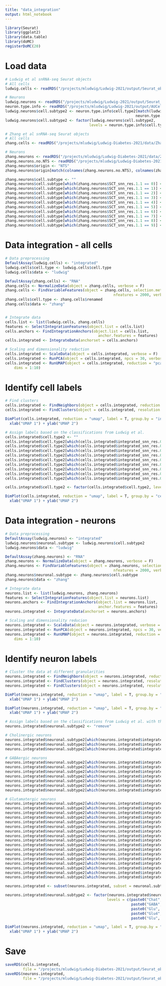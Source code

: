 ```yaml
---
title: "data_integration"
output: html_notebook
---
```


```r
library(Seurat)
library(ggplot2)
library(data.table)
library(doMC)
registerDoMC(20)
```

# Load data
```r
# Ludwig et al snRNA-seq Seurat objects
# All cells
ludwig.cells <- readRDS("/projects/mludwig/Ludwig-2021/output/Seurat_objects/AP_Seurat_obj.rds")

# Neurons 
ludwig.neurons <- readRDS("/projects/mludwig/Ludwig-2021/output/Seurat_objects/neurons_Seurat_obj.rds")
neuron.type.info <- readRDS("/projects/mludwig/Ludwig-2021/output/AUCell/neuron_type_info.rds")
ludwig.neurons$cell.subtype2 <- neuron.type.info$cell.type2[match(ludwig.neurons$cell.subtype,
                                                           neuron.type.info$cell.type)]
ludwig.neurons$cell.subtype2 <- factor(ludwig.neurons$cell.subtype2, 
                                      levels = neuron.type.info$cell.type2)

# Zhang et al snRNA-seq Seurat objects
# All cells
zhang.cells <- readRDS("/projects/mludwig/Ludwig-Diabetes-2021/data/Zhang/AP_Seurat_obj.rds")

# Neurons
zhang.neurons <- readRDS("/projects/mludwig/Ludwig-Diabetes-2021/data/Zhang/AP_neurons_Seurat_obj.rds")
zhang.neurons.no.NTS <- readRDS("/projects/mludwig/Ludwig-Diabetes-2021/data/Zhang/AP_neurons_no_NTS_Seurat_obj.rds")
zhang.neurons$origin <- "NTS"
zhang.neurons$origin[match(colnames(zhang.neurons.no.NTS), colnames(zhang.neurons))] <- zhang.neurons.no.NTS$seurat_clusters

zhang.neurons$cell.subtype <- ""
zhang.neurons$cell.subtype[which(zhang.neurons$SCT_snn_res.1.1 == 0)] <- "5_AP"
zhang.neurons$cell.subtype[which(zhang.neurons$SCT_snn_res.1.1 == 1)] <- "1_AP"
zhang.neurons$cell.subtype[which(zhang.neurons$SCT_snn_res.1.1 == 2)] <- "10_NTS"
zhang.neurons$cell.subtype[which(zhang.neurons$SCT_snn_res.1.1 == 3)] <- "6_AP"
zhang.neurons$cell.subtype[which(zhang.neurons$SCT_snn_res.1.1 == 4)] <- "2_AP"
zhang.neurons$cell.subtype[which(zhang.neurons$SCT_snn_res.1.1 == 5)] <- "8_NTS"
zhang.neurons$cell.subtype[which(zhang.neurons$SCT_snn_res.1.1 == 6)] <- "3_AP"
zhang.neurons$cell.subtype[which(zhang.neurons$SCT_snn_res.1.1 == 7)] <- "7_AP"
zhang.neurons$cell.subtype[which(zhang.neurons$SCT_snn_res.1.1 == 8)] <- "9_NTS"
zhang.neurons$cell.subtype[which(zhang.neurons$SCT_snn_res.1.1 == 9)] <- "4_AP"
```

# Data integration - all cells
```r
# Data preprocessing
DefaultAssay(ludwig.cells) <- "integrated"
ludwig.cells$cell.type <- ludwig.cells$cell.type
ludwig.cells$data <- "ludwig"

DefaultAssay(zhang.cells) <- "RNA"
zhang.cells <- NormalizeData(object = zhang.cells, verbose = F)
zhang.cells <- FindVariableFeatures(object = zhang.cells, selection.method = "vst", 
                                                 nfeatures = 2000, verbose = F)
zhang.cells$cell.type <- zhang.cells$renamed
zhang.cells$data <- "zhang"


# Integrate data
cells.list <- list(ludwig.cells, zhang.cells)
features <- SelectIntegrationFeatures(object.list = cells.list)
cells.anchors <- FindIntegrationAnchors(object.list = cells.list,
                                          anchor.features = features)
cells.integrated <- IntegrateData(anchorset = cells.anchors)

# Scaling and dimensionality reduction
cells.integrated <- ScaleData(object = cells.integrated, verbose = F) 
cells.integrated <- RunPCA(object = cells.integrated, npcs = 30, verbose = F)
cells.integrated <- RunUMAP(object = cells.integrated, reduction = "pca", 
    dims = 1:10)

```

# Identify cell labels
```r
# Find clusters
cells.integrated <- FindNeighbors(object = cells.integrated, reduction = "pca")
cells.integrated <- FindClusters(object = cells.integrated, resolution = 0.1, verbose = F)

DimPlot(cells.integrated, reduction = "umap", label = T, group.by = "integrated_snn_res.0.1") + 
  xlab("UMAP 1") + ylab("UMAP 2")
```

```r
# Assign labels based on the classifications from Ludwig et al.
cells.integrated$cell.type2 <- ""
cells.integrated$cell.type2[which(cells.integrated$integrated_snn_res.0.1 %in% c(0, 2, 3, 5, 6, 7, 8, 9, 16))] <- "Neurons"
cells.integrated$cell.type2[which(cells.integrated$integrated_snn_res.0.1 == 1)] <- "Astrocytes"
cells.integrated$cell.type2[which(cells.integrated$integrated_snn_res.0.1 == 4)] <- "Oligodendrocytes"
cells.integrated$cell.type2[which(cells.integrated$integrated_snn_res.0.1 == 10)] <- "Tanycyte-like cells"
cells.integrated$cell.type2[which(cells.integrated$integrated_snn_res.0.1 == 11)] <- "Ependymal cells"
cells.integrated$cell.type2[which(cells.integrated$integrated_snn_res.0.1 == 12)] <- "OPCs"
cells.integrated$cell.type2[which(cells.integrated$integrated_snn_res.0.1 == 13)] <- "Endothelial cells"
cells.integrated$cell.type2[which(cells.integrated$integrated_snn_res.0.1 == 14)] <- "VLMCs"
cells.integrated$cell.type2[which(cells.integrated$integrated_snn_res.0.1 == 15)] <- "Microglia"

cells.integrated$cell.type2 <- factor(cells.integrated$cell.type2, levels = sort(unique(cells.integrated$cell.type2)))

DimPlot(cells.integrated, reduction = "umap", label = T, group.by = "cell.type2") + 
  xlab("UMAP 1") + ylab("UMAP 2")
```

# Data integration - neurons
```r
# Data preprocessing
DefaultAssay(ludwig.neurons) <- "integrated"
ludwig.neurons$neuronal.subtype <- ludwig.neurons$cell.subtype2
ludwig.neurons$data <- "ludwig"

DefaultAssay(zhang.neurons) <- "RNA"
zhang.neurons <- NormalizeData(object = zhang.neurons, verbose = F)
zhang.neurons <- FindVariableFeatures(object = zhang.neurons, selection.method = "vst", 
                                                 nfeatures = 2000, verbose = F)
zhang.neurons$neuronal.subtype <- zhang.neurons$cell.subtype
zhang.neurons$data <- "zhang"

# Integrate data
neurons.list <- list(ludwig.neurons, zhang.neurons)
features <- SelectIntegrationFeatures(object.list = neurons.list)
neurons.anchors <- FindIntegrationAnchors(object.list = neurons.list,
                                          anchor.features = features)
neurons.integrated <- IntegrateData(anchorset = neurons.anchors)

# Scaling and dimensionality reducion
neurons.integrated <- ScaleData(object = neurons.integrated, verbose = F) 
neurons.integrated <- RunPCA(object = neurons.integrated, npcs = 30, verbose = F)
neurons.integrated <- RunUMAP(object = neurons.integrated, reduction = "pca", 
    dims = 1:10)
```

# Identify neuron labels
```r
# Cluster the data at different granularities
neurons.integrated <- FindNeighbors(object = neurons.integrated, reduction = "pca")
neurons.integrated <- FindClusters(object = neurons.integrated, resolution = 0.1, verbose = F)
neurons.integrated <- FindClusters(object = neurons.integrated, resolution = 1, verbose = F)

DimPlot(neurons.integrated, reduction = "umap", label = T, group.by = "integrated_snn_res.0.1") + 
  xlab("UMAP 1") + ylab("UMAP 2")
```

```r
DimPlot(neurons.integrated, reduction = "umap", label = T, group.by = "integrated_snn_res.1") + 
  xlab("UMAP 1") + ylab("UMAP 2")
```

```r
# Assign labels based on the classifications from Ludwig et al. with the exception that the Glu4 population is split into three subpopulations
neurons.integrated$neuronal.subtype2 <- "remove"

# Cholinergic neurons
neurons.integrated$neuronal.subtype2[which(neurons.integrated$integrated_snn_res.1 %in% c(6, 26))] <- "Chat1"
neurons.integrated$neuronal.subtype2[which(neurons.integrated$integrated_snn_res.0.1 == 8)] <- "Chat2"
neurons.integrated$neuronal.subtype2[which(neurons.integrated$integrated_snn_res.1 %in% c(11, 33))] <- "Chat3"

# GABAergic neurons
neurons.integrated$neuronal.subtype2[which(neurons.integrated$integrated_snn_res.1 %in% c(0, 4, 27, 38))] <- "GABA1"
neurons.integrated$neuronal.subtype2[which(neurons.integrated$integrated_snn_res.0.1 == 5)] <- "GABA2"
neurons.integrated$neuronal.subtype2[which(neurons.integrated$integrated_snn_res.1 %in% c(3, 14))] <- "GABA3"
neurons.integrated$neuronal.subtype2[which(neurons.integrated$integrated_snn_res.1 == 5)] <- "GABA4"
neurons.integrated$neuronal.subtype2[which(neurons.integrated$integrated_snn_res.1 %in% c(8,15))] <- "GABA5"
neurons.integrated$neuronal.subtype2[which(neurons.integrated$integrated_snn_res.1 == 25)] <- "GABA6"
neurons.integrated$neuronal.subtype2[which(neurons.integrated$integrated_snn_res.1 == 37)] <- "GABA7"

# Glutamatergic neurons
neurons.integrated$neuronal.subtype2[which(neurons.integrated$integrated_snn_res.1 %in% c(10, 17, 30))] <- "Glu1"
neurons.integrated$neuronal.subtype2[which(neurons.integrated$integrated_snn_res.1 %in% c(9, 19))] <- "Glu2"
neurons.integrated$neuronal.subtype2[which(neurons.integrated$integrated_snn_res.1 %in% c(22, 23))] <- "Glu3"
neurons.integrated$neuronal.subtype2[which(neurons.integrated$integrated_snn_res.1 == 16)] <- "Glu4a"
neurons.integrated$neuronal.subtype2[which(neurons.integrated$integrated_snn_res.1 == 28)] <- "Glu4b"
neurons.integrated$neuronal.subtype2[which(neurons.integrated$integrated_snn_res.1 == 31)] <- "Glu4c"
neurons.integrated$neuronal.subtype2[which(neurons.integrated$integrated_snn_res.0.1 == 9)] <- "Glu5"
neurons.integrated$neuronal.subtype2[which(neurons.integrated$integrated_snn_res.1 %in% c(24, 29))] <- "Glu6"
neurons.integrated$neuronal.subtype2[which(neurons.integrated$integrated_snn_res.1 == 12)] <- "Glu7"
neurons.integrated$neuronal.subtype2[which(neurons.integrated$integrated_snn_res.1 == 18)] <- "Glu8"
neurons.integrated$neuronal.subtype2[which(neurons.integrated$integrated_snn_res.1 == 21)] <- "Glu9"
neurons.integrated$neuronal.subtype2[which(neurons.integrated$integrated_snn_res.1 == 20)] <- "Glu10"
neurons.integrated$neuronal.subtype2[which(neurons.integrated$integrated_snn_res.1 == 32)] <- "Glu11"
neurons.integrated$neuronal.subtype2[which(neurons.integrated$integrated_snn_res.0.1 == 10)] <- "Glu12"
neurons.integrated$neuronal.subtype2[which(neurons.integrated$integrated_snn_res.1 == 35)] <- "Glu13"
neurons.integrated$neuronal.subtype2[which(neurons.integrated$integrated_snn_res.1 == 36)] <- "Glu14"
neurons.integrated$neuronal.subtype2[which(neurons.integrated$integrated_snn_res.1 == 39)] <- "Glu15"

neurons.integrated <- subset(neurons.integrated, subset = neuronal.subtype2 == "remove", invert = T)

neurons.integrated$neuronal.subtype2 <- factor(neurons.integrated$neuronal.subtype2, 
                                              levels = c(paste0("Chat", 1:3),
                                                         paste0("GABA", 1:7),
                                                         paste0("Glu", 1:3),
                                                         paste0("Glu4", c("a","b","c")),
                                                         paste0("Glu", 5:15)))

DimPlot(neurons.integrated, reduction = "umap", label = T, group.by = "neuronal.subtype2") + 
  xlab("UMAP 1") + ylab("UMAP 2")
```

# Save
```r
saveRDS(cells.integrated, 
        file = "/projects/mludwig/Ludwig-Diabetes-2021/output/Seurat_objs/cells_integrated_Seurat_obj.rds")
saveRDS(neurons.integrated, 
        file = "/projects/mludwig/Ludwig-Diabetes-2021/output/Seurat_objs/neurons_integrated_Seurat_obj.rds")
```

